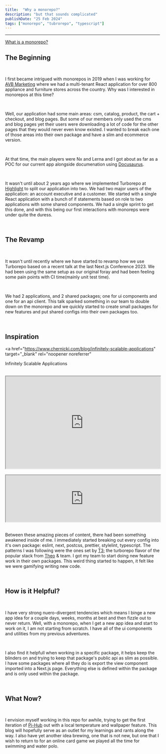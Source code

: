 ```yaml
---
title:  "Why a monorepo?"
description: "but that sounds complicated"
publishDate: "25 Feb 2024"  
tags: ["monorepo", "tubrorepo", "typescript"]
---
```


<hr />

<a href="https://monorepo.tools/" target="_blank" rel="noopener noreferrer">
  What is a monorepo?
</a>

<br/>

## The Beginning

<br/>

I first became intrigued with monorepos in 2019 when I was working for <a href="https://www.avbmarketing.com/" target="\_blank" rel="noopener noreferrer">AVB Marketing</a>
where we had a multi-tenant React application for over 800 appliance and furniture
stores across the country. Why was I interested in monorepos at this time?

<br/>

Well, our application had some main areas: csm, catalog, product, the cart + checkout, and
blog pages. But some of our members only used the cms and blog pages yet their users
were downloading a lot of code for the other pages that they would never even know
existed. I wanted to break each one of those areas into their own package and have
a slim and ecommerce version.

<br/>

At that time, the main players were Nx and Lerna and I got about as far as a POC for our current app alongside
documenation using <a href="https://docusaurus.io/" target="_blank" rel="noopener noreferrer">Docusaurus</a>.

<br/>

It wasn't until about 2 years ago where we implemented Turborepo at <a href="https://www.letshighlight.com/" target="_blank" rel="noopener noreferrer">Highlight</a>
to split our application into two. We had two major users of the application: an account executive and a customer.
We started with a single React application with a bunch of if statements based on role to two applications with
some shared components. We had a single sprint to get this done, and with this being our first interactions with
monoreps were under quite the duress.

<br/>

## The Revamp

<br/>

It wasn't until recently where we have started to revamp how we use Turborepo based on a recent talk at the last
Next.js Conference 2023. We had been using the same setup as our original foray and had been feeling some pain points
with CI time(mainly unit test time).

<br/>

We had 2 applications, and 2 shared packages; one for ui components and one for an
api client. This talk sparked something in our team to double down on the monorepo and we quickly started to create
small packages for new features and put shared configs into their own packages too.

<br/>

## Inspiration

<a
  href="https://www.chernicki.com/blog/infinitely-scalable-applications"
  target="_blank"
  rel="noopener noreferrer"
>
  Infinitely Scalable Applications
</a>

<br/>

<iframe
  width="100%"
  height="300"
  src="https://www.youtube.com/embed/Bq3kOftoRqE?si=G2toHUXRVG6UiDpb"
  title="YouTube video player"
  allow="accelerometer; autoplay; clipboard-write; encrypted-media; gyroscope; picture-in-picture; web-share"
  loading="lazy"
>
  {" "}
</iframe>

<br/>
<br />

<iframe
  src="https://open.spotify.com/embed/episode/4QPEQESaCvlkPemT2C0X0T?utm_source=generator&theme=0"
  width="100%"
  height="152"
  allow="autoplay; clipboard-write; encrypted-media; fullscreen; picture-in-picture"
  loading="lazy"
  title="spotify player"
></iframe>

<br />
<br/>

Between these amazing pieces of content, there had been something awakened inside of me. I immediately started breaking
out every config into it's own package: eslint, next, postcss, prettier, stylelint, typescript. The patterns
I was following were the ones set by <a href="https://github.com/t3-oss/create-t3-turbo" target="_blank" rel="noopener noreferrer">T3</a>;
the turborepo flavor of the popular stack from <a href="https://twitter.com/t3dotgg" target="_blank" rel="noopener noreferrer">Theo</a> & team.
I got my team to start doing new feature work in their own packages. This weird thing started to happen, it felt
like we were gamifying writing new code.

<br/>

## How is it Helpful?

<br/>

I have very strong nuero-divergent tendencies which means I binge a new app idea for a couple days, weeks, months
at best and then fizzle out to never return. Well, with a monorepo, when I get a new app idea and start to work
on it, I am not starting from scratch. I have all of the ui components and utilities from my previous adventures.

<br/>

I also find it helpfull when working in a specific package, it helps keep the blinders on and trying to keep that
package's public api as slim as possible. I have some packages where all they do is export the view component
imported into a Next.js page. Everything else is defined within the package and is only used within the package.

<br/>

## What Now?

<br/>

I envision myself working in this repo for awhile, trying to get the first iteration of <a href="https://hub.omnibytes.io" target="_blank" rel="noopener noreferrer">Pi-Hub</a>
out with a local temperature and wallpaper feature. This blog will hopefully serve as an outlet
for my learnings and rants along the way. I also have yet another idea brewing, one that is not new, but one
that I wish to return to for an online card game we played all the time for swimming and water polo.